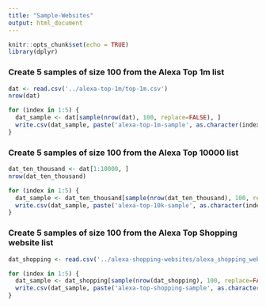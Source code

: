 ```yaml
---
title: "Sample-Websites"
output: html_document
---
```


```r
knitr::opts_chunk$set(echo = TRUE)
library(dplyr)
```

### Create 5 samples of size 100 from the Alexa Top 1m list

```r
dat <- read.csv('../alexa-top-1m/top-1m.csv')
nrow(dat)
```

```r
for (index in 1:5) {
  dat_sample <- dat[sample(nrow(dat), 100, replace=FALSE), ]
  write.csv(dat_sample, paste('alexa-top-1m-sample', as.character(index), '.csv', sep=''), quote=FALSE, row.names=FALSE)
}
```

### Create 5 samples of size 100 from the Alexa Top 10000 list

```r
dat_ten_thousand <- dat[1:10000, ]
nrow(dat_ten_thousand)
```

```r
for (index in 1:5) {
  dat_sample <- dat_ten_thousand[sample(nrow(dat_ten_thousand), 100, replace=FALSE), ]
  write.csv(dat_sample, paste('alexa-top-10k-sample', as.character(index), '.csv', sep=''), quote=FALSE, row.names=FALSE)
}
```

### Create 5 samples of size 100 from the Alexa Top Shopping website list

```r
dat_shopping <- read.csv('../alexa-shopping-websites/alexa_shopping_websites_final.csv')
```

```r
for (index in 1:5) {
  dat_sample <- dat_shopping[sample(nrow(dat_shopping), 100, replace=FALSE), ]
  write.csv(dat_sample, paste('alexa-top-shopping-sample', as.character(index), '.csv', sep=''), quote=FALSE, row.names=FALSE)
}
```